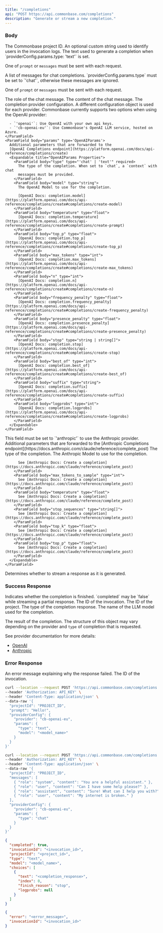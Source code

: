 ```yaml
---
title: "/completions"
api: "POST https://api.commonbase.com/completions"
description: "Generate or stream a new completion."
---
```


### Body

<ParamField body="projectId" type="string" required>
  The Commonbase project ID.
</ParamField>

<ParamField body="userId" type="string">
  An optional custom string used to identify users in the invocation logs.
</ParamField>

<ParamField body="prompt" type="string">
  The text used to generate a completion when `providerConfig.params.type:
  'text'` is set.

One of `prompt` or `messages` must be sent with each request.

</ParamField>

<ParamField body="messages" type="ChatMessage[]">
  A list of messages for chat completions. `providerConfig.params.type` must be
  set to `'chat'`, otherwise these messages are ignored.

One of `prompt` or `messages` must be sent with each request.

  <Expandable title="ChatMessage Properties">
    <ParamField body="role" type="'system' | 'assistant' | 'user' | 'function'">
      The role of the chat message.
    </ParamField>
    <ParamField body="content" type="string">
      The content of the chat message.
    </ParamField>
  </Expandable>
</ParamField>

<ParamField body="providerConfig" type="ProviderConfig">
  The completion provider configuration. A different configuration object is
  used for each provider.

  <Expandable title="OpenAI ProviderConfig Properties">
    <ParamField body="provider" type="'openai' | 'cb-openai-eu'">
      Commonbase currently supports two options when using the OpenAI provider:

      - `'openai'`: Use OpenAI with your own api keys.
      - `'cb-openai-eu'`: Use Commonbase's OpenAI LLM service, hosted on Azure.
    </ParamField>
    <ParamField body="params" type='OpenAIParams'>
      Additional parameters that are forwarded to the
      [OpenAI Completions endpoint](https://platform.openai.com/docs/api-reference/completions/create)
      <Expandable title="OpenAIParams Properties">
        <ParamField body="type" type="'chat' | 'text'" required>
          The type of the completion. When set to `chat`, a `context` with chat
          messages must be provided.
        </ParamField>
        <ParamField body="model" type="string">
          The OpenAI Model to use for the completion.

          [OpenAI Docs: completion.model](https://platform.openai.com/docs/api-reference/completions/create#completions/create-model)
        </ParamField>
        <ParamField body="temperature" type="float">
          [OpenAI Docs: completion.temperature](https://platform.openai.com/docs/api-reference/completions/create#completions/create-prompt)
        </ParamField>
        <ParamField body="top_p" type="float">
          [OpenAI Docs: completion.top_p](https://platform.openai.com/docs/api-reference/completions/create#completions/create-top_p)
        </ParamField>
        <ParamField body="max_tokens" type="int">
          [OpenAI Docs: completion.max_tokens](https://platform.openai.com/docs/api-reference/completions/create#completions/create-max_tokens)
        </ParamField>
        <ParamField body="n" type="int">
          [OpenAI Docs: completion.n](https://platform.openai.com/docs/api-reference/completions/create#completions/create-n)
        </ParamField>
        <ParamField body="frequency_penalty" type="float">
          [OpenAI Docs: completion.frequency_penalty](https://platform.openai.com/docs/api-reference/completions/create#completions/create-frequency_penalty)
        </ParamField>
        <ParamField body="presence_penalty" type="float">
          [OpenAI Docs: completion.presence_penalty](https://platform.openai.com/docs/api-reference/completions/create#completions/create-presence_penalty)
        </ParamField>
        <ParamField body="stop" type="string | string[]">
          [OpenAI Docs: completion.stop](https://platform.openai.com/docs/api-reference/completions/create#completions/create-stop)
        </ParamField>
        <ParamField body="best_of" type="int">
          [OpenAI Docs: completion.best_of](https://platform.openai.com/docs/api-reference/completions/create#completions/create-best_of)
        </ParamField>
        <ParamField body="suffix" type="string">
          [OpenAI Docs: completion.suffix](https://platform.openai.com/docs/api-reference/completions/create#completions/create-suffix)
        </ParamField>
        <ParamField body="logprobs" type="int">
          [OpenAI Docs: completion.logprobs](https://platform.openai.com/docs/api-reference/completions/create#completions/create-logprobs)
        </ParamField>
      </Expandable>
    </ParamField>

  </Expandable>

  <Expandable title="Anthropic ProviderConfig Properties">
    <ParamField body="provider" type="'anthropic'">
      This field must be set to `'anthropic'` to use the Anthropic provider.
    </ParamField>
    <ParamField body="params" type='AnthropicParams'>
      <Expandable title="AnthropicParams Properties">
        Additional parameters that are forwarded to the
        [Anthropic Completions endpoint](https://docs.anthropic.com/claude/reference/complete_post)
        <ParamField body="type" type="'chat'">
          The type of the completion.
        </ParamField>
        <ParamField body="model" type="string">
          The Anthropic Model to use for the completion.

          See [Anthropic Docs: Create a completion](https://docs.anthropic.com/claude/reference/complete_post)
        </ParamField>
        <ParamField body="max_tokens_to_sample" type="int">
          See [Anthropic Docs: Create a completion](https://docs.anthropic.com/claude/reference/complete_post)
        </ParamField>
        <ParamField body="temperature" type="float">
          See [Anthropic Docs: Create a completion](https://docs.anthropic.com/claude/reference/complete_post)
        </ParamField>
        <ParamField body="stop_sequences" type="string[]">
          See [Anthropic Docs: Create a completion](https://docs.anthropic.com/claude/reference/complete_post)
        </ParamField>
        <ParamField body="top_k" type="float">
          See [Anthropic Docs: Create a completion](https://docs.anthropic.com/claude/reference/complete_post)
        </ParamField>
        <ParamField body="top_p" type="float">
          See [Anthropic Docs: Create a completion](https://docs.anthropic.com/claude/reference/complete_post)
        </ParamField>
      </Expandable>
    </ParamField>

  </Expandable>
</ParamField>

<ParamField body="stream" type="boolean" default="false">
  Determines whether to stream a response as it is generated.
</ParamField>

### Success Response

<ResponseField name="completed" type="boolean">
  Indicates whether the completion is finished. `completed` may be `false` while
  streaming a partial response.
</ResponseField>

<ResponseField name="invocationId" type="string">
  The ID of the invocation.
</ResponseField>

<ResponseField name="projectId" type="string">
  The ID of the project.
</ResponseField>

<ResponseField name="type" type="'chat' | 'text'">
  The type of the completion response.
</ResponseField>

<ResponseField name="model" type="string">
  The name of the LLM model used for the completion.
</ResponseField>

<ResponseField name="choices" type="object[]">

The result of the completion. The structure of this object may vary depending on
the provider and `type` of completion that is requested.

See provider documentation for more details:

- [OpenAI](https://platform.openai.com/docs/api-reference/introduction)
- [Anthropic](https://docs.anthropic.com/claude/reference/complete_post)

</ResponseField>

### Error Response

<ResponseField name="error" type="string">
  An error message explaining why the response failed.
</ResponseField>

<ResponseField name="invocationId" type="string">
  The ID of the invocation.
</ResponseField>

<RequestExample>

```bash Text Completion
curl --location --request POST 'https://api.commonbase.com/completions' \
--header 'Authorization: API_KEY' \
--header 'Content-Type: application/json' \
--data-raw '{
  "projectId": "PROJECT_ID",
  "prompt": "Hello!",
  "providerConfig": {
    "provider": "cb-openai-eu",
    "params": {
      "type": "text",
      "model": "<model_name>"
    }
  }
}'
```

```bash Chat Completion
curl --location --request POST 'https://api.commonbase.com/completions' \
--header 'Authorization: API_KEY' \
--header 'Content-Type: application/json' \
--data-raw '{
  "projectId": "PROJECT_ID",
  "messages": [
    { "role": "system", "content": "You are a helpful assistant." },
    { "role": "user", "content": "Can I have some help please?" },
    { "role": "assistant", "content": "Sure! What can I help you with?" },
    { "role": "user", "content": "My internet is broken." }
  ],
  "providerConfig": {
    "provider": "cb-openai-eu",
    "params": {
      "type": "chat"
    }
  }
}'
```

</RequestExample>

<ResponseExample>

```json Success Response
{
  "completed": true,
  "invocationId": "<invocation_id>",
  "projectId": "<project_id>",
  "type": "text",
  "model": "<model_name>",
  "choices": [
    {
      "text": "<completion_response>",
      "index": 0,
      "finish_reason": "stop",
      "logprobs": null
    }
  ]
}
```

```json Error Response
{
  "error": "<error_message>",
  "invocationId": "<invocation_id>"
}
```

</ResponseExample>
